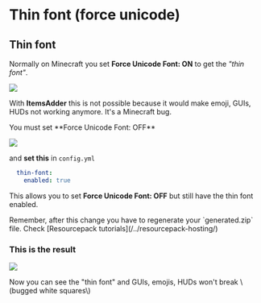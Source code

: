 # Thin font \(force unicode\)

## Thin font

Normally on Minecraft you set **Force Unicode Font: ON** to get the _"thin font"_.

![](assets/images/immagine%20%284%29.png)

  
With **ItemsAdder** this is not possible because it would make emoji, GUIs, HUDs not working anymore. It's a Minecraft bug.


<Warning>
You must set **Force Unicode Font: OFF**
</Warning>


![](assets/images/immagine%20%283%29.png)

and **set this** in `config.yml`

```yaml
  thin-font:
    enabled: true
```

This allows you to set **Force Unicode Font: OFF** but still have the thin font enabled.


<Warning>
Remember, after this change you have to regenerate your `generated.zip` file.   
Check [Resourcepack tutorials](/../resourcepack-hosting/)
</Warning>


### This is the result

![](assets/images/immagine%20%286%29.png)


<Note>
Now you can see the "thin font" and GUIs, emojis, HUDs won't break \(bugged white squares\)
</Note>